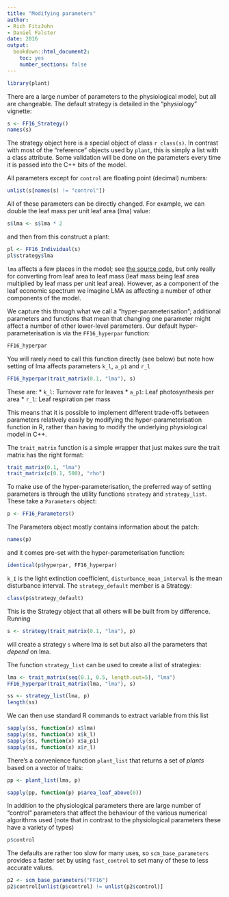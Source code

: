 ```yaml
---
title: "Modifying parameters"
author: 
- Rich FitzJohn
- Daniel Falster
date: 2016
output:
  bookdown::html_document2:
    toc: yes
    number_sections: false
---
```


```r
library(plant)
```

There are a large number of parameters to the physiological model,
but all are changeable.  The default strategy is detailed in the
"physiology" vignette:

```r
s <- FF16_Strategy()
names(s)
```

The strategy object here is a special object of class `r class(s)`.
In contrast with most of the "reference" objects used by `plant`,
this is simply a list with a class attribute.  Some validation will
be done on the parameters every time it is passed into the C++ bits
of the model.

All parameters except for `control` are floating point (decimal)
numbers:

```r
unlist(s[names(s) != "control"])
```

All of these parameters can be directly changed.  For example, we
can double the leaf mass per unit leaf area (lma) value:

```r
s$lma <- s$lma * 2
```

and then from this construct a plant:

```r
pl <- FF16_Individual(s)
pl$strategy$lma
```

`lma` affects a few places in the model; see [the source
code](https://github.com/traitecoevo/plant/blob/master/src/ff16_strategy.cpp),
but only really for converting from leaf area to leaf mass (leaf
mass being leaf area multiplied by leaf mass per unit leaf area).
However, as a component of the leaf economic spectrum we imagine
LMA as affecting a number of other components of the model.

We capture this through what we call a "hyper-parameterisation";
additional parameters and functions that mean that changing one
parameter might affect a number of other lower-level parameters.
Our default hyper-parameterisation is via the
`FF16_hyperpar` function:

```r
FF16_hyperpar
```

You will rarely need to call this function directly (see below) but
note how setting of lma affects parameters `k_l`, `a_p1` and `r_l`

```r
FF16_hyperpar(trait_matrix(0.1, "lma"), s)
```

These are:
  * `k_l`: Turnover rate for leaves
  * `a_p1`: Leaf photosynthesis per area
  * `r_l`: Leaf respiration per mass

This means that it is possible to implement different trade-offs
between parameters relatively easily by modifying the
hyper-parameterisation function in R, rather than having to modify
the underlying physiological model in C++.

The `trait_matrix` function is a simple wrapper that just makes
sure the trait matrix has the right format:

```r
trait_matrix(0.1, "lma")
trait_matrix(c(0.1, 500), "rho")
```

To make use of the hyper-parameterisation, the preferred way of
setting parameters is through the utility functions `strategy` and
`strategy_list`.  These take a `Parameters` object:

```r
p <- FF16_Parameters()
```

The Parameters object mostly contains information about the patch:

```r
names(p)
```

and it comes pre-set with the hyper-parameterisation function:

```r
identical(p$hyperpar, FF16_hyperpar)
```

`k_I` is the light extinction coefficient,
`disturbance_mean_interval` is the mean disturbance interval.  The
`strategy_default` member is a Strategy:

```r
class(p$strategy_default)
```

This is the Strategy object that all others will be built from by
difference.  Running

```r
s <- strategy(trait_matrix(0.1, "lma"), p)
```

will create a strategy `s` where lma is set but also all the
parameters that *depend* on lma.

The function `strategy_list` can be used to create a list of
strategies:

```r
lma <- trait_matrix(seq(0.1, 0.5, length.out=5), "lma")
FF16_hyperpar(trait_matrix(lma, "lma"), s)

ss <- strategy_list(lma, p)
length(ss)
```

We can then use standard R commands to extract variable from this list

```r
sapply(ss, function(x) x$lma)
sapply(ss, function(x) x$k_l)
sapply(ss, function(x) x$a_p1)
sapply(ss, function(x) x$r_l)
```

There's a convenience function `plant_list` that returns a set of
*plants* based on a vector of traits:

```r
pp <- plant_list(lma, p)

sapply(pp, function(p) p$area_leaf_above(0))
```

In addition to the physiological parameters there are large number
of "control" parameters that affect the behaviour of the various
numerical algorithms used (note that in contrast to the
physiological parameters these have a variety of types)

```r
p$control
```

The defaults are rather too slow for many uses, so
`scm_base_parameters` provides a faster set by using `fast_control`
to set many of these to less accurate values.

```r
p2 <- scm_base_parameters("FF16")
p2$control[unlist(p$control) != unlist(p2$control)]
```
